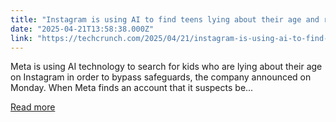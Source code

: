 ```yaml
---
title: "Instagram is using AI to find teens lying about their age and restricting their accounts"
date: "2025-04-21T13:58:38.000Z"
link: "https://techcrunch.com/2025/04/21/instagram-is-using-ai-to-find-teens-lying-about-their-age-and-restricting-their-accounts/"
---
```


Meta is using AI technology to search for kids who are lying about their age on Instagram in order to bypass safeguards, the company announced on Monday. When Meta finds an account that it suspects be...

[Read more](https://techcrunch.com/2025/04/21/instagram-is-using-ai-to-find-teens-lying-about-their-age-and-restricting-their-accounts/)
